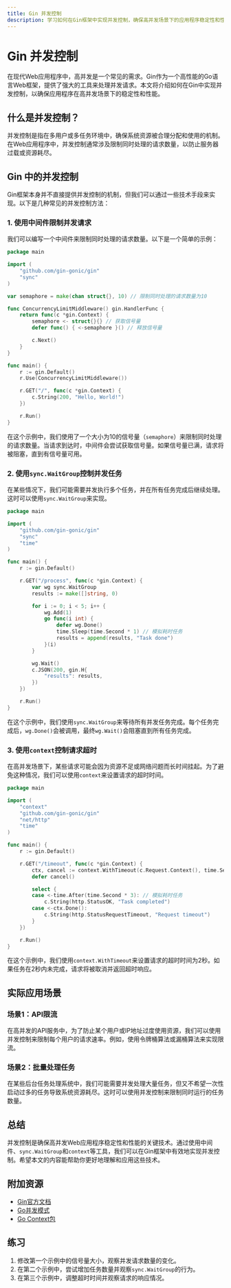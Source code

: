 ```yaml
---
title: Gin 并发控制
description: 学习如何在Gin框架中实现并发控制，确保高并发场景下的应用程序稳定性和性能。
---
```


# Gin 并发控制

在现代Web应用程序中，高并发是一个常见的需求。Gin作为一个高性能的Go语言Web框架，提供了强大的工具来处理并发请求。本文将介绍如何在Gin中实现并发控制，以确保应用程序在高并发场景下的稳定性和性能。

## 什么是并发控制？

并发控制是指在多用户或多任务环境中，确保系统资源被合理分配和使用的机制。在Web应用程序中，并发控制通常涉及限制同时处理的请求数量，以防止服务器过载或资源耗尽。

## Gin 中的并发控制

Gin框架本身并不直接提供并发控制的机制，但我们可以通过一些技术手段来实现。以下是几种常见的并发控制方法：

### 1. 使用中间件限制并发请求

我们可以编写一个中间件来限制同时处理的请求数量。以下是一个简单的示例：

```go
package main

import (
    "github.com/gin-gonic/gin"
    "sync"
)

var semaphore = make(chan struct{}, 10) // 限制同时处理的请求数量为10

func ConcurrencyLimitMiddleware() gin.HandlerFunc {
    return func(c *gin.Context) {
        semaphore <- struct{}{} // 获取信号量
        defer func() { <-semaphore }() // 释放信号量

        c.Next()
    }
}

func main() {
    r := gin.Default()
    r.Use(ConcurrencyLimitMiddleware())

    r.GET("/", func(c *gin.Context) {
        c.String(200, "Hello, World!")
    })

    r.Run()
}
```

在这个示例中，我们使用了一个大小为10的信号量（`semaphore`）来限制同时处理的请求数量。当请求到达时，中间件会尝试获取信号量。如果信号量已满，请求将被阻塞，直到有信号量可用。

### 2. 使用`sync.WaitGroup`控制并发任务

在某些情况下，我们可能需要并发执行多个任务，并在所有任务完成后继续处理。这时可以使用`sync.WaitGroup`来实现。

```go
package main

import (
    "github.com/gin-gonic/gin"
    "sync"
    "time"
)

func main() {
    r := gin.Default()

    r.GET("/process", func(c *gin.Context) {
        var wg sync.WaitGroup
        results := make([]string, 0)

        for i := 0; i < 5; i++ {
            wg.Add(1)
            go func(i int) {
                defer wg.Done()
                time.Sleep(time.Second * 1) // 模拟耗时任务
                results = append(results, "Task done")
            }(i)
        }

        wg.Wait()
        c.JSON(200, gin.H{
            "results": results,
        })
    })

    r.Run()
}
```

在这个示例中，我们使用`sync.WaitGroup`来等待所有并发任务完成。每个任务完成后，`wg.Done()`会被调用，最终`wg.Wait()`会阻塞直到所有任务完成。

### 3. 使用`context`控制请求超时

在高并发场景下，某些请求可能会因为资源不足或网络问题而长时间挂起。为了避免这种情况，我们可以使用`context`来设置请求的超时时间。

```go
package main

import (
    "context"
    "github.com/gin-gonic/gin"
    "net/http"
    "time"
)

func main() {
    r := gin.Default()

    r.GET("/timeout", func(c *gin.Context) {
        ctx, cancel := context.WithTimeout(c.Request.Context(), time.Second*2)
        defer cancel()

        select {
        case <-time.After(time.Second * 3): // 模拟耗时任务
            c.String(http.StatusOK, "Task completed")
        case <-ctx.Done():
            c.String(http.StatusRequestTimeout, "Request timeout")
        }
    })

    r.Run()
}
```

在这个示例中，我们使用`context.WithTimeout`来设置请求的超时时间为2秒。如果任务在2秒内未完成，请求将被取消并返回超时响应。

## 实际应用场景

### 场景1：API限流

在高并发的API服务中，为了防止某个用户或IP地址过度使用资源，我们可以使用并发控制来限制每个用户的请求速率。例如，使用令牌桶算法或漏桶算法来实现限流。

### 场景2：批量处理任务

在某些后台任务处理系统中，我们可能需要并发处理大量任务，但又不希望一次性启动过多的任务导致系统资源耗尽。这时可以使用并发控制来限制同时运行的任务数量。

## 总结

并发控制是确保高并发Web应用程序稳定性和性能的关键技术。通过使用中间件、`sync.WaitGroup`和`context`等工具，我们可以在Gin框架中有效地实现并发控制。希望本文的内容能帮助你更好地理解和应用这些技术。

## 附加资源

- [Gin官方文档](https://gin-gonic.com/docs/)
- [Go并发模式](https://blog.golang.org/pipelines)
- [Go Context包](https://golang.org/pkg/context/)

## 练习

1. 修改第一个示例中的信号量大小，观察并发请求数量的变化。
2. 在第二个示例中，尝试增加任务数量并观察`sync.WaitGroup`的行为。
3. 在第三个示例中，调整超时时间并观察请求的响应情况。
